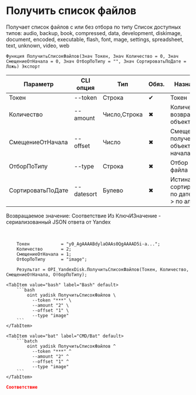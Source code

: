 ﻿---
sidebar_position: 8
description: Получить список файлов и другие функции для работы с Yandex Disk в Открытом пакете интеграций - бесплатной open-source библиотеке интеграций для 1С:Предприятие 8, OneScript и CLI
keywords: [1C, 1С, 1С:Предприятие, 1С:Предприятие 8.3, API, Интеграция, Сервисы, Обмен, OneScript, CLI, Yandex Disk]
---


# Получить список файлов
Получает список файлов с или без отбора по типу Список доступных типов: audio, backup, book, compressed, data, development, diskimage, document, encoded, executable, flash, font, mage, settings, spreadsheet, text, unknown, video, web



`Функция ПолучитьСписокФайлов(Знач Токен, Знач Количество = 0, Знач СмещениеОтНачала = 0, Знач ОтборПоТипу = "", Знач СортироватьПоДате = Ложь) Экспорт`

  | Параметр | CLI опция | Тип | Обяз. | Назначение |
  |-|-|-|-|-|
  | Токен | --token | Строка | &#x2714; | Токен |
  | Количество | --amount | Число,Строка | &#x2716; | Количество возвращаемых объектов |
  | СмещениеОтНачала | --offset | Число | &#x2716; | Смещение для получение объектов не из начала списка |
  | ОтборПоТипу | --type | Строка | &#x2716; | Отбор по типу файла |
  | СортироватьПоДате | --datesort | Булево | &#x2716; | Истина > сортировать по дате, Ложь > по алфавиту |

  
  Возвращаемое значение:   Соответствие Из КлючИЗначение - сериализованный JSON ответа от Yandex

<br/>




```bsl title="Пример использования для 1С:Предприятие/OneScript"
    Токен            = "y0_AgAAAABdylaOAAs0QgAAAAD5i-a...";
    Количество       = 2;
    СмещениеОтНачала = 1;
    ОтборПоТипу      = "image";

    Результат = OPI_YandexDisk.ПолучитьСписокФайлов(Токен, Количество, СмещениеОтНачала, ОтборПоТипу);
```
    

 <Tabs>
  
    <TabItem value="bash" label="Bash" default>
        ```bash
            oint yadisk ПолучитьСписокФайлов \
              --token "***" \
              --amount "2" \
              --offset "1" \
              --type "image"
        ```
    </TabItem>
  
    <TabItem value="bat" label="CMD/Bat" default>
        ```batch
            oint yadisk ПолучитьСписокФайлов ^
              --token "***" ^
              --amount "2" ^
              --offset "1" ^
              --type "image"
        ```
    </TabItem>
</Tabs>


```json title="Результат"
Соответствие
```
